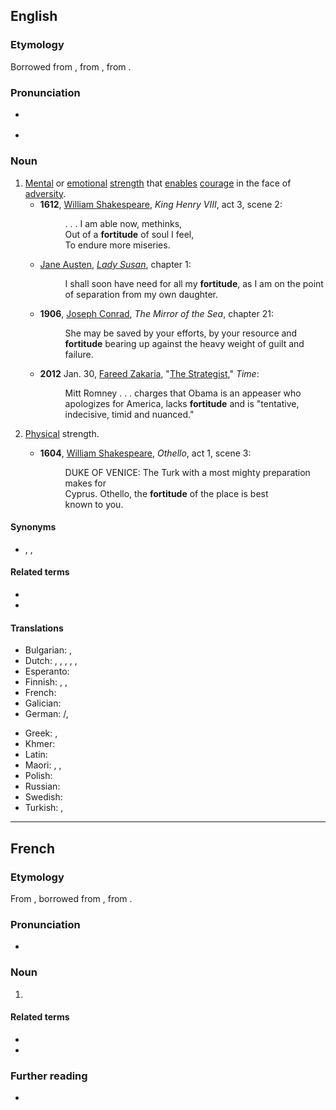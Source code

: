 ==English==

===Etymology===
{{PIE root|en|bʰerǵʰ}}
Borrowed from {{bor|en|fro|-}}, from {{der|en|la|fortitūdō||bravery, strength}}, from {{m|la|fortis||brave, strong}}.

===Pronunciation===
* {{a|RP}} {{IPA|/ˈfɔːtɪtjuːd/|lang=en}}
* {{hyphenation|for|ti|tude|lang=en}}

===Noun===
{{en-noun|~}}

# [[mental|Mental]] or [[emotional]] [[strength]] that [[enable]]s [[courage]] in the face of [[adversity]].
#* '''1612''', [[w:William Shakespeare|William Shakespeare]], ''King Henry VIII'', act 3, scene 2:
#*: . . . I am able now, methinks,
#*: Out of a '''fortitude''' of soul I feel,
#*: To endure more miseries.
#* {{circa|1794}} [[w:Jane Austen|Jane Austen]], ''[[w:Lady Susan|Lady Susan]]'', chapter 1:
#*: I shall soon have need for all my '''fortitude''', as I am on the point of separation from my own daughter.
#* '''1906''', [[w:Joseph Conrad|Joseph Conrad]], ''The Mirror of the Sea'', chapter 21:
#*: She may be saved by your efforts, by your resource and '''fortitude''' bearing up against the heavy weight of guilt and failure.
#* '''2012 ''' Jan. 30, [[w:Fareed Zakaria|Fareed Zakaria]], "[http://www.time.com/time/magazine/article/0,9171,2104842,00.html The Strategist]," ''Time'':
#*: Mitt Romney . . . charges that Obama is an appeaser who apologizes for America, lacks '''fortitude''' and is "tentative, indecisive, timid and nuanced."
# {{lb|en|archaic}} [[physical|Physical]] strength.
#* '''1604''', [[w:William Shakespeare|William Shakespeare]], ''Othello'', act 1, scene 3:
#*: DUKE OF VENICE: The Turk with a most mighty preparation makes for
#*: Cyprus. Othello, the '''fortitude''' of the place is best
#*: known to you.

====Synonyms====
* {{sense|mental or emotional strength}} {{l|en|inner strength}}, {{l|en|moxie}}, {{l|en|resolve}}

====Related terms====
* {{l|en|forte}}
* {{l|en|fortify}}

====Translations====
{{trans-top|mental or emotional strength}}
* Bulgarian: {{t+|bg|твърдост|f|sc=Cyrl}}, {{t|bg|сила на духа|sc=Cyrl}}
* Dutch: {{t+|nl|taaiheid|f}}, {{t|nl|geesteskracht|f}}, {{t+|nl|volharding|f}}, {{t|nl|volhardendheid|f}}, {{t+|nl|vastberadenheid|f}}, {{t|nl|innerlijke kracht|f}}
* Esperanto: {{t|eo|animforto}}
* Finnish: {{t|fi|mielenlujuus}}, {{t+|fi|lujuus}}, {{t|fi|luonteenlujuus}}
* French: {{t+|fr|fortitude|f}}
* Galician: {{t+|gl|fortaleza|f}}
* German: {{l|de|innere}} {{t+|de|Kraft|f}}/{{t+|de|Stärke|f}}, {{t|de|Standhaftigkeit|f}}
{{trans-mid}}
* Greek: {{t+|el|σθένος|n|sc=Grek}}, {{t+|el|γενναιότητα|f|sc=Grek}}
* Khmer: {{t|km|ចិត្ដអត់ធ្មត់|tr=jət ɑt tmʊət|sc=Khmr}}
* Latin: {{t+|la|fortitudo}}
* Maori: {{t|mi|manawaroa}}, {{t|mi|niwha}}, {{t|mi|koromaki}}
* Polish: {{t+|pl|hart|m}}
* Russian: {{t|ru|си́ла духа|f}}
* Swedish: {{t+|sv|tapperhet}}
* Turkish: {{t+|tr|metanet}}, {{t+|tr|sebat}}
{{trans-bottom}}

----

==French==

===Etymology===
{{PIE root|fr|bʰerǵʰ}}
From {{inh|fr|fro|}}, borrowed from {{bor|fr|la|fortitūdō||bravery, strength}}, from {{m|la|fortis||brave, strong}}.

===Pronunciation===
* {{IPA|/fɔʁ.ti.tyd/|lang=fr}}

===Noun===
{{fr-noun|f}}

# {{l|en|fortitude}}

====Related terms====
* {{l|fr|fort}}
* {{l|fr|fortifier}}

===Further reading===
* {{R:TLFi}}
